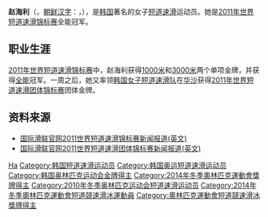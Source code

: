 {{MedalTableTop}}
{{MedalSport | 女子[[短道速滑|短道速滑]]}}
{{MedalCountry|{{KOR}}}}
{{MedalOlympic}}
{{MedalGold | [[2014年冬季奥林匹克运动会|2014年索契]] | [[2014年冬季奧林匹克運動會短道速滑比賽|3000米接力]]}}
{{MedalCompetition | [[世界短道速滑锦标赛|世界锦标赛]]}}
{{MedalGold | [[2012年世界短道速滑锦标赛|2012年上海]] | [[2012年世界短道速滑锦标赛|1000米]]}}
{{MedalGold | [[2011年世界短道速滑锦标赛|2011年谢菲尔德]] | [[2011年世界短道速滑锦标赛|全能]]}}
{{MedalGold | 2011年谢菲尔德 | [[2011年世界短道速滑锦标赛|1000米]]}}
{{MedalGold | 2011年谢菲尔德 | [[2011年世界短道速滑锦标赛|3000米]]}}
{{MedalGold | [[2010年世界短道速滑锦标赛|2010年索菲亚]] | [[2010年世界短道速滑锦标赛|3000米接力]]}}
{{MedalSilver | 2010年索菲亚 | [[2010年世界短道速滑锦标赛|1000米]]}}
{{MedalSilver | 2010年索菲亚 | [[2010年世界短道速滑锦标赛|3000米]]}}
{{MedalBronze | 2012年上海 | [[2012年世界短道速滑锦标赛|3000米接力]]}}
{{MedalBronze | 2011年谢菲尔德 | [[2011年世界短道速滑锦标赛|1500米]]}}
{{MedalBronze | 2010年索菲亚 | [[2010年世界短道速滑锦标赛|全能]]}}
{{MedalBronze | 2010年索菲亚 | [[2010年世界短道速滑锦标赛|1500米]]}}
{{MedalBronze | [[2003年世界短道速滑锦标赛|2003年华沙]] | [[2003年世界短道速滑锦标赛|3000米]]}}
{{MedalCompetition | [[世界短道速滑团体锦标赛|世界团体锦标赛]]}}
{{MedalGold | [[世界短道速滑团体锦标赛|2011年华沙]] | [[世界短道速滑团体锦标赛|团体]]}}
{{MedalGold | [[世界短道速滑团体锦标赛|2010年博尔米奥]] | [[世界短道速滑团体锦标赛|团体]]}}
{{MedalGold | [[世界短道速滑团体锦标赛|2004年圣彼得堡]] | [[世界短道速滑团体锦标赛|团体]]}}
{{MedalGold | [[世界短道速滑团体锦标赛|2003年索菲亚]] | [[世界短道速滑团体锦标赛|团体]]}}
{{MedalCompetition | [[世界大学生运动会|世界大学生运动会]]}}
{{MedalSilver | [[2007年冬季世界大学生运动会|2007年都灵]] | [[2007年冬季世界大学生运动会|1000米]]}}
{{MedalSilver | 2007年都灵 | [[2007年冬季世界大学生运动会|1500米]]}}
{{MedalCompetition | [[亚洲冬季运动会|亚洲冬季运动会]]}}
{{MedalGold| [[2011年亚洲冬季运动会|2011年阿斯塔纳-阿拉木图]]| [[2011年亚洲冬季运动会短道速滑比赛|1500米]]}}
{{MedalGold| [[2003年亚洲冬季运动会|2003年青森]]| [[2003年亚洲冬季运动会短道速滑比赛|3000米接力]]}}
{{MedalSilver| 2011年阿斯塔纳-阿拉木图| [[2011年亚洲冬季运动会短道速滑比赛|1000米]]}}
{{MedalSilver| 2011年阿斯塔纳-阿拉木图| [[2011年亚洲冬季运动会短道速滑比赛|3000米接力]]}}
{{MedalSilver| 2003年青森| [[2003年亚洲冬季运动会短道速滑比赛|1500米]]}}
{{MedalBronze| 2003年青森| [[2003年亚洲冬季运动会短道速滑比赛|1000米]]}}
{{MedalCompetition | [[世界少年短道速滑锦标赛|世界少年锦标赛]]}}
{{MedalBronze | [[世界少年短道速滑锦标赛|2002年春川]] | [[世界少年短道速滑锦标赛|全能]]}}
{{MedalBottom}}

'''赵海利'''（{{lang-ko|조해리}}，[[朝鲜汉字|朝鲜汉字]]：{{lang|ko|趙海利}}，{{bd|1986年|7月29日|catIdx=Cho Ha-Ri}}），是[[韩国|韩国]]著名的女子[[短道速滑|短道速滑]]运动员。她是[[2011年世界短道速滑锦标赛|2011年世界短道速滑锦标赛]]全能冠军。

==职业生涯==
[[2011年世界短道速滑锦标赛|2011年世界短道速滑锦标赛]]中，赵海利获得[[2011年世界短道速滑锦标赛|1000米]]和[[2011年世界短道速滑锦标赛|3000米]]两个单项金牌，并获得[[2011年世界短道速滑锦标赛|全能]]冠军。一周之后，她又率领[[韩国女子短道速滑队|韩国女子短道速滑队]]在[[华沙|华沙]]获得[[世界短道速滑团体锦标赛|2011年世界短道速滑团体锦标赛]]团体金牌。

==资料来源==
*[https://web.archive.org/web/20110317234654/http://www.isu.org/vsite/vcontent/content/transnews/0,10869,4844-128613-19728-18965-312811-3963-4771-layout160-129921-news-item,00.html 国际滑联官网2011世界短道速滑锦标赛新闻报道(英文)]
*[https://web.archive.org/web/20110326012541/http://www.isu.org/vsite/vcontent/content/transnews/0,10869,4844-128613-19728-18965-312900-3963-4771-layout160-129921-news-item,00.html 国际滑联官网2011世界短道速滑团体锦标赛新闻报道(英文)]

{{Footer Olympic Champions in Women's 3000 m Relay Short Track Speed Skating}}
{{Footer World Champions in Short Track Speed Skating – Women's Overall}}
{{DEFAULTSORT:Cho Ha-ri}}
[[Category:赵姓|Ha]]
[[Category:韩国短道速滑运动员|Category:韩国短道速滑运动员]]
[[Category:韩国奥运短道速滑运动员|Category:韩国奥运短道速滑运动员]]
[[Category:韩国奥林匹克运动会金牌得主|Category:韩国奥林匹克运动会金牌得主]]
[[Category:2014年冬季奧林匹克運動會獎牌得主|Category:2014年冬季奧林匹克運動會獎牌得主]]
[[Category:2010年冬季奥林匹克运动会短道速滑运动员|Category:2010年冬季奥林匹克运动会短道速滑运动员]]
[[Category:2014年冬季奧林匹克運動會短道競速滑冰運動員|Category:2014年冬季奧林匹克運動會短道競速滑冰運動員]]
[[Category:奧林匹克運動會短道競速滑冰獎牌得主|Category:奧林匹克運動會短道競速滑冰獎牌得主]]
